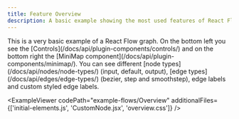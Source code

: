 ```yaml
---
title: Feature Overview
description: A basic example showing the most used features of React Flow - controls, MiniMap, node types, edge types, edge labels, and custom styling.
---
```



<ExampleLayout>
This is a very basic example of a React Flow graph. On the bottom left you see the [Controls](/docs/api/plugin-components/controls/) and on the bottom right the [MiniMap component](/docs/api/plugin-components/minimap/).
You can see different [node types](/docs/api/nodes/node-types/) (input, default, output), [edge types](/docs/api/edges/edge-types/) (bezier, step and smoothstep), edge labels and custom styled edge labels.

<ExampleViewer
  codePath="example-flows/Overview"
  additionalFiles={['initial-elements.js', 'CustomNode.jsx', 'overview.css']}
/>

</ExampleLayout>
